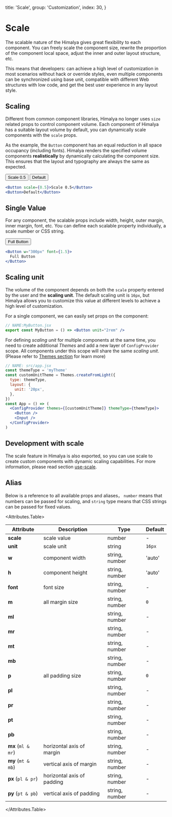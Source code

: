 
  title: 'Scale',
  group: 'Customization',
  index: 30,
}

# Scale

The scalable nature of the Himalya gives great flexibility to each component.
You can freely scale the component size, rewrite the proportion of the component local space,
adjust the inner and outer layout structure, etc.

This means that developers: can achieve a high level of customization in most scenarios without hack or override styles,
even multiple components can be synchronized using base unit, compatible with different Web structures with low code,
and get the best user experience in any layout style.

## Scaling

Different from common component libraries, Himalya no longer uses `size` related props to control component volume.
Each component of Himalya has a suitable layout volume by default, you can dynamically scale components with the `scale` props.

As the example, the `Button` component has an equal reduction in all space occupancy (including fonts).
Himalya renders the specified volume components **realistically** by dynamically calculating the component size.
This ensures that the layout and typography are always the same as expected.

<Display w="500px" caption="Render Button component at 0.5 scaling">
  <GridDemo>
    <Button scale={0.5}>Scale 0.5</Button>
    <Button>Default</Button>
  </GridDemo>

```jsx
<Button scale={0.5}>Scale 0.5</Button>
<Button>Default</Button>
```

</Display>

## Single Value

For any component, the scalable props include width, height, outer margin, inner margin, font, etc.
You can define each scalable property individually, a scale number or CSS string.

<Display w="500px">
  <GridDemo>
    <Button font={1.5} w="300px">Full Button</Button>
  </GridDemo>

```jsx
<Button w="300px" font={1.5}>
  Full Button
</Button>
```

</Display>

## Scaling unit

The volume of the component depends on both the `scale` property entered by the user and the **scaling unit**.
The default scaling unit is `16px`, but Himalya allows you to customize this value at different levels to achieve a high level of customization.

For a single component, we can easily set props on the component:

```jsx
// NAME:MyButton.jsx
export const MyButton = () => <Button unit="2rem" />
```

For defining _scaling unit_ for multiple components at the same time, you need to create additional _Themes_ and add a new layer of
`ConfigProvider` scope. All components under this scope will share the same _scaling unit_.
(Please refer to [Themes section](/guide/themes) for learn more)

```jsx
// NAME: src/app.jsx
const themeType = 'myTheme'
const customUnitTheme = Themes.createFromLight({
  type: themeType,
  layout: {
    unit: '20px',
  },
})
const App = () => (
  <ConfigProvider themes={[customUnitTheme]} themeType={themeType}>
    <Button />
    <Input />
  </ConfigProvider>
)
```

## Development with scale

The scale feature in Himalya is also exported, so you can use scale to create custom components with dynamic scaling capabilities.
For more information, please read section [use-scale](/hooks/use-scale 'use-scale').

## Alias

Below is a reference to all available props and aliases，
`number` means that numbers can be passed for scaling, and `string` type means that CSS strings can be passed for fixed values.

<Attributes.Table>

| Attribute               | Description                | Type           | Default |
| ----------------------- | -------------------------- | -------------- | ------- |
| **scale**               | scale value                | number         | -       |
| **unit**                | scale unit                 | string         | `16px`  |
| **w**           | component width            | string, number | 'auto'  |
| **h**          | component height           | string, number | 'auto'  |
| **font**                | font size                  | string, number | -       |
| **m**              | all margin size            | string, number | `0`     |
| **ml**     |                            | string, number | -       |
| **mr**    |                            | string, number | -       |
| **mt**      |                            | string, number | -       |
| **mb**   |                            | string, number | -       |
| **p**             | all padding size           | string, number | `0`     |
| **pl**    |                            | string, number | -       |
| **pr**   |                            | string, number | -       |
| **pt**     |                            | string, number | -       |
| **pb**  |                            | string, number | -       |
| **mx**&nbsp;(`ml & mr`) | horizontal axis of margin  | string, number | -       |
| **my**&nbsp;(`mt & mb`) | vertical axis of margin    | string, number | -       |
| **px**&nbsp;(`pl & pr`) | horizontal axis of padding | string, number | -       |
| **py**&nbsp;(`pt & pb`) | vertical axis of padding   | string, number | -       |

</Attributes.Table>
